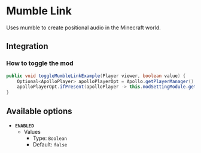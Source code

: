 # Mumble Link

Uses mumble to create positional audio in the Minecraft world.

## Integration

### How to toggle the mod

```java
public void toggleMumbleLinkExample(Player viewer, boolean value) {
    Optional<ApolloPlayer> apolloPlayerOpt = Apollo.getPlayerManager().getPlayer(viewer.getUniqueId());
    apolloPlayerOpt.ifPresent(apolloPlayer -> this.modSettingModule.getOptions().set(apolloPlayer, ModMumbleLink.ENABLED, value));
}
```

## Available options

- __`ENABLED`__
    - Values
        - Type: `Boolean`
        - Default: `false`

